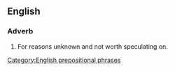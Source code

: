 ==English==

===Adverb===
{{head|en|adverb|head=[[for]] [[XYZ]] [[reason]]s}} 

# {{context|US|idiomatic|lang=en}} For reasons unknown and not worth speculating on.

[[Category:English prepositional phrases]]